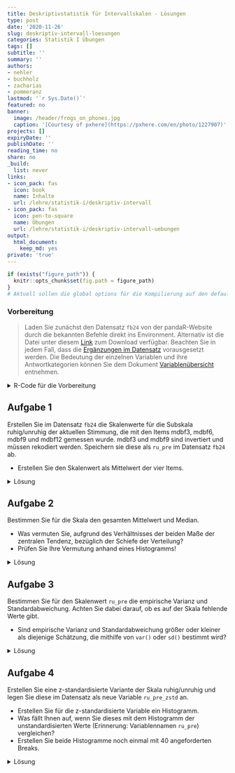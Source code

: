 ```yaml
---
title: Deskriptivstatistik für Intervallskalen - Lösungen
type: post
date: '2020-11-26'
slug: deskriptiv-intervall-loesungen
categories: Statistik I Übungen
tags: []
subtitle: ''
summary: ''
authors:
- nehler
- buchholz
- zacharias
- pommeranz
lastmod: '`r Sys.Date()`'
featured: no
banner:
  image: /header/frogs_on_phones.jpg
  caption: '[Courtesy of pxhere](https://pxhere.com/en/photo/1227907)'
projects: []
expiryDate: ''
publishDate: ''
reading_time: no
share: no
_build:
  list: never
links:
- icon_pack: fas
  icon: book
  name: Inhalte
  url: /lehre/statistik-i/deskriptiv-intervall
- icon_pack: fas
  icon: pen-to-square
  name: Übungen
  url: /lehre/statistik-i/deskriptiv-intervall-uebungen
output:
  html_document:
    keep_md: yes
private: 'true'
---
```


```r
if (exists("figure_path")) {
  knitr::opts_chunk$set(fig.path = figure_path)
}
# Aktuell sollen die global options für die Kompilierung auf den default Einstellungen gelassen werden
```

### Vorbereitung

> Laden Sie zunächst den Datensatz `fb24` von der pandaR-Website durch die bekannten Befehle direkt ins Environment. Alternativ ist die Datei unter diesem [<i class="fas fa-download"></i> Link](/daten/fb24.rda) zum Download verfügbar. Beachten Sie in jedem Fall, dass die [Ergänzungen im Datensatz](/lehre/statistik-i/deskriptiv-intervall/#prep) vorausgesetzt werden. Die Bedeutung der einzelnen Variablen und ihre Antwortkategorien können Sie dem Dokument [Variablenübersicht](/lehre/statistik-i/variablen.pdf) entnehmen.

<details><summary>R-Code für die Vorbereitung</summary>
```r
#### Was bisher geschah: ----

# Daten laden
load(url('https://pandar.netlify.app/daten/fb24.rda'))

# Nominalskalierte Variablen in Faktoren verwandeln
fb24$hand_factor <- factor(fb24$hand,
                             levels = 1:2,
                             labels = c("links", "rechts"))
fb24$fach <- factor(fb24$fach,
                    levels = 1:5,
                    labels = c('Allgemeine', 'Biologische', 'Entwicklung', 'Klinische', 'Diag./Meth.'))
fb24$ziel <- factor(fb24$ziel,
                        levels = 1:4,
                        labels = c("Wirtschaft", "Therapie", "Forschung", "Andere"))
fb24$wohnen <- factor(fb24$wohnen, 
                      levels = 1:4, 
                      labels = c("WG", "bei Eltern", "alleine", "sonstiges"))

```

Falls Sie nochmal sicher gehen wollen, ob alles korrekt funktioniert hat, könnte die Anzahl der Zeilen und Spalten einen Hinweis geben:

```r
dim(fb24)
```

Der Datensatz besteht aus `r nrow(fb24)` Zeilen (Beobachtungen) und `r ncol(fb24)` Spalten (Variablen). Falls Sie bereits eigene Variablen erstellt haben, kann die Spaltenzahl natürlich abweichen.


</details>


## Aufgabe 1

Erstellen Sie im Datensatz `fb24` die Skalenwerte für die Subskala ruhig/unruhig der aktuellen Stimmung, die mit den Items mdbf3, mdbf6, mdbf9 und mdbf12 gemessen wurde. mdbf3 und mdbf9 sind invertiert und müssen rekodiert werden. Speichern sie diese als `ru_pre` im Datensatz `fb24` ab.

* Erstellen Sie den Skalenwert als Mittelwert der vier Items.


<details><summary>Lösung</summary>

```r
# Invertieren
fb24$mdbf3_r <-  -1 * (fb24$mdbf3 - 5)
fb24$mdbf9_r <-  -1 * (fb24$mdbf9 - 5)

```

```r
# Skalenwert

ru_pre <- fb24[, c("mdbf3_r", "mdbf6", "mdbf9_r", "mdbf12")]

fb24$ru_pre <- rowMeans(ru_pre)
```

Oder in einem Schritt mit der Pipe:

```r
# Skalenwert

fb24$ru_pre <-  fb24[, c("mdbf3_r", "mdbf6", 
                         "mdbf9_r", "mdbf12")] |> rowMeans()
```

</details>


## Aufgabe 2

Bestimmen Sie für die Skala den gesamten Mittelwert und Median.

* Was vermuten Sie, aufgrund des Verhältnisses der beiden Maße der zentralen Tendenz, bezüglich der Schiefe der Verteilung?
* Prüfen Sie Ihre Vermutung anhand eines Histogramms!


<details><summary>Lösung</summary>

```r
# Median und Mittelwert
median(fb24$ru_pre, na.rm = TRUE)
mean(fb24$ru_pre, na.rm = TRUE)

```

Der Median ist fast gleich dem Mittelwert, was eine symmetrische Verteilung vermuten lässt.


**Prüfen der Vermutung anhand eines Histogramms!**

```r
hist(fb24$ru_pre, breaks = 6) # Histogramm
```

Unser Histogramm zeigt uns, dass die Verteilung tatsächlich einigermaßen symmetrisch ist.
</details>


## Aufgabe 3

Bestimmen Sie für den Skalenwert `ru_pre` die empirische Varianz und Standardabweichung. Achten Sie dabei darauf, ob es auf der Skala fehlende Werte gibt.

* Sind empirische Varianz und Standardabweichung größer oder kleiner als diejenige Schätzung, die mithilfe von `var()` oder `sd()` bestimmt wird?

<details><summary>Lösung</summary>

**Erinnerung:**

* Empirische Varianz: $s^2_{X} = \frac{\sum_{m=1}^n (x_m - \bar{x})^2}{n}$  
* Schätzer der Populationsvarianz: $\hat{\sigma}^2_{X} = \frac{\sum_{m=1}^n (x_m - \bar{x})^2}{n - 1}$  

Zur Berechnung der Varianz gemäß Formel benötigen wir $n$. Wir könnten mit `nrow(fb24)` die Länge des Datensatzes für `n` heranziehen. Dies ist jedoch nur dann sinnvoll, wenn auf der Variable `ru_pre`` keine fehlenden Werte vorhanden sind!

```r
is.na(fb24$ru_pre) |> sum()
```

Ein fehlender Wert wird uns angezeigt, weshalb im Folgenden die Umrechnung der Varianz mit `na.omit()` in der Bestimmung der Stichprobengröße erfolgt. 

```r
# empirische Varianz
# per Hand
sum((fb24$ru_pre - mean(fb24$ru_pre, na.rm = T))^2, na.rm = T) / (length(na.omit(fb24$ru_pre)))

# durch Umrechnung 
var(fb24$ru_pre, na.rm = T) * (length(na.omit(fb24$ru_pre))-1) / length(na.omit(fb24$ru_pre))

# Populationsschätzer
var(fb24$ru_pre, na.rm = T)
```

Die empirische Varianz ist kleiner als der Populationsschätzer.

Nun fehlt noch die Betrachtung der Standardabweichung. Als einfachste Möglichkeit für die Berechnung der empirischen Standardabweichung haben wir gelernt, dass man die Wurzel aus der empirischen Varianz ziehen kann.

```r
# empirische Standardabweichung (na.omit / na.rm kann auch ausgelassen werden!)
(sum((fb24$ru_pre - mean(fb24$ru_pre, na.rm = T))^2, na.rm = T) / length(na.omit(fb24$ru_pre))) |> sqrt()

# Populationsschätzer
sd(fb24$ru_pre, na.rm = T)
```

Auch hier ist der empirische Wert kleiner als der Schätzer.

</details>


## Aufgabe 4

Erstellen Sie eine z-standardisierte Variante der Skala ruhig/unruhig und legen Sie diese im Datensatz als neue Variable `ru_pre_zstd` an.

* Erstellen Sie für die z-standardisierte Variable ein Histogramm.
* Was fällt Ihnen auf, wenn Sie dieses mit dem Histogramm der unstandardisierten Werte (Erinnerung: Variablennamen `ru_pre`) vergleichen?
* Erstellen Sie beide Histogramme noch einmal mit 40 angeforderten Breaks.


<details><summary>Lösung</summary>

Um die Vergleichbarkeit zu erhöhen, wird im folgenden Code ein kleiner Trick angewendet. Die beiden Histogramme sollten am besten gleichzeitig unter **Plots** angezeigt werden. Durch die verwendete Funktion `par()` kann man verschiedene Plots gemeinsam in einem Fenster zeichnen. Das Argument bestimmt dabei, dass es eine Zeile und zwei Spalten für die Plots gibt.

```r
par(mfrow=c(1,2))

# z-Standardisierung
fb24$ru_pre_zstd <- scale(fb24$ru_pre, center = TRUE, scale = TRUE)

# Histogramme
hist(fb24$ru_pre_zstd)
hist(fb24$ru_pre)
```

Beim Vergleich der beiden Histogrammen fällt auf, dass sich - aufgrund der R-Voreinstellungen - das Erscheinungsbild fälschlicherweise unterscheidet (vor allem, wenn wir die y-Achse betrachten!) - eigentlich sollte sich durch die z-Transformation nur Skalierung der x-Achsen-Variable verändern. Tatsächlich aber bestimmt R hier eine unterschiedliche Anzahl von Kategorien. Wir erhalten eine konstantere Darstellung durch das `breaks`-Argument:

```r
# Histogramme mit jeweils 5/6 Breaks
par(mfrow=c(1,2))
hist(fb24$ru_pre_zstd, breaks = 5)
hist(fb24$ru_pre, breaks = 6)
```

Die Verteilungen sehen nun tatsächlich vergleichbar aus. Da die Breaks ein weicher Befehl sind, kann hier keine komplette Gleichheit gegeben werden.

Zum Abschluss sollte noch der Grafik-Bereich wieder so eingestellt werden, dass nur eine Grafik gleichzeitig angezeigt wird.

```r
par(mfrow=c(1,1))
```

</details>
